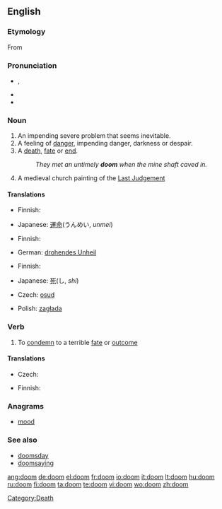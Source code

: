 {{also|Doom|dom|Dom|DOM|-dom}}
==English==

===Etymology===
From {{etyl|ang}} {{term|dom|dōm|[[judgement]]|lang=ang}}

===Pronunciation===
* {{IPA|/duːm/}}, {{SAMPA|/du:m/}}
* {{audio|en-us-doom.ogg|Audio (US)}}
* {{rhymes|uːm}}

===Noun===
{{en-noun}}

# An impending severe problem that seems inevitable.
# A feeling of [[danger]], impending danger, darkness or despair.
# A [[death]], [[fate]] or [[end]].
#: ''They met an untimely '''doom''' when the mine shaft caved in.''
# A medieval church painting of the [[Last Judgement]]

====Translations====
{{trans-top|an impending severe problem}}
* Finnish: {{t-|fi|tuho}}
{{trans-mid}}
* Japanese: [[運命]](うんめい, ''unmei'')
{{trans-bottom}}
{{trans-top|a feeling of danger}}
* Finnish: {{t-|fi|kadotus}}
{{trans-mid}}
* German: [[drohendes Unheil]] {{n}}
{{trans-bottom}}
{{trans-top|a death}}
* Finnish: {{t-|fi|tuho}}
{{trans-mid}}
* Japanese: [[死]](し, ''shi'')
{{trans-bottom}}
{{trans-top|a medieval church painting}}
{{trans-mid}}
{{trans-bottom}}
{{checktrans-top}}
* Czech: [[osud]] {{m}}
{{checktrans-mid}}
* Polish: [[zagłada]]
{{checktrans-bottom}}

===Verb===
{{en-verb}}

# To [[condemn]] to a terrible [[fate]] or [[outcome]]

====Translations====
{{trans-top|To condemn to a terrible fate or outcome}}
* Czech: {{t-|cs|odsoudit}}
{{trans-mid}}
* Finnish: {{t+|fi|tuomita}}
{{trans-bottom}}

===Anagrams===
* [[mood]]

===See also===
* [[doomsday]]
* [[doomsaying]]

[[Category:Death]]

[[ang:doom]]
[[de:doom]]
[[el:doom]]
[[fr:doom]]
[[io:doom]]
[[it:doom]]
[[lt:doom]]
[[hu:doom]]
[[ru:doom]]
[[fi:doom]]
[[ta:doom]]
[[te:doom]]
[[vi:doom]]
[[wo:doom]]
[[zh:doom]]